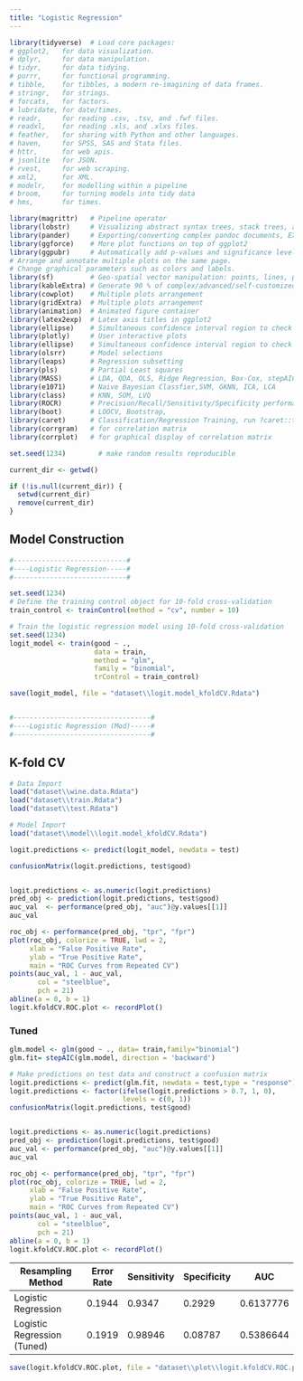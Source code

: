 ```yaml
---
title: "Logistic Regression"
---
```


```r
library(tidyverse)  # Load core packages: 
# ggplot2,   for data visualization.
# dplyr,     for data manipulation.
# tidyr,     for data tidying.
# purrr,     for functional programming.
# tibble,    for tibbles, a modern re-imagining of data frames.
# stringr,   for strings.
# forcats,   for factors.
# lubridate, for date/times.
# readr,     for reading .csv, .tsv, and .fwf files.
# readxl,    for reading .xls, and .xlxs files.
# feather,   for sharing with Python and other languages.
# haven,     for SPSS, SAS and Stata files.
# httr,      for web apis.
# jsonlite   for JSON.
# rvest,     for web scraping.
# xml2,      for XML.
# modelr,    for modelling within a pipeline
# broom,     for turning models into tidy data
# hms,       for times.

library(magrittr)   # Pipeline operator
library(lobstr)     # Visualizing abstract syntax trees, stack trees, and object sizes
library(pander)     # Exporting/converting complex pandoc documents, EX: df to Pandoc table
library(ggforce)    # More plot functions on top of ggplot2
library(ggpubr)     # Automatically add p-values and significance levels  plots. 
# Arrange and annotate multiple plots on the same page. 
# Change graphical parameters such as colors and labels.
library(sf)         # Geo-spatial vector manipulation: points, lines, polygons
library(kableExtra) # Generate 90 % of complex/advanced/self-customized/beautiful tables
library(cowplot)    # Multiple plots arrangement
library(gridExtra)  # Multiple plots arrangement
library(animation)  # Animated figure container
library(latex2exp)  # Latex axis titles in ggplot2
library(ellipse)    # Simultaneous confidence interval region to check C.I. of 2 slope parameters
library(plotly)     # User interactive plots
library(ellipse)    # Simultaneous confidence interval region to check C.I. of 2 regressors
library(olsrr)      # Model selections 
library(leaps)      # Regression subsetting 
library(pls)        # Partial Least squares
library(MASS)       # LDA, QDA, OLS, Ridge Regression, Box-Cox, stepAIC, etc,.
library(e1071)      # Naive Bayesian Classfier,SVM, GKNN, ICA, LCA
library(class)      # KNN, SOM, LVQ
library(ROCR)       # Precision/Recall/Sensitivity/Specificity performance plot 
library(boot)       # LOOCV, Bootstrap,
library(caret)      # Classification/Regression Training, run ?caret::trainControl
library(corrgram)   # for correlation matrix
library(corrplot)   # for graphical display of correlation matrix

set.seed(1234)        # make random results reproducible

current_dir <- getwd()

if (!is.null(current_dir)) {
  setwd(current_dir)
  remove(current_dir)
}
```

## Model Construction
```r
#----------------------------#
#----Logistic Regression-----#
#----------------------------#

set.seed(1234)
# Define the training control object for 10-fold cross-validation
train_control <- trainControl(method = "cv", number = 10)

# Train the logistic regression model using 10-fold cross-validation
set.seed(1234)
logit_model <- train(good ~ ., 
                     data = train, 
                     method = "glm", 
                     family = "binomial",
                     trControl = train_control)

save(logit_model, file = "dataset\\logit.model_kfoldCV.Rdata")


#----------------------------------#
#----Logistic Regression (Mod)-----#
#----------------------------------#

```

## K-fold CV
```r
# Data Import
load("dataset\\wine.data.Rdata")
load("dataset\\train.Rdata")
load("dataset\\test.Rdata")

# Model Import
load("dataset\\model\\logit.model_kfoldCV.Rdata")

logit.predictions <- predict(logit_model, newdata = test)

confusionMatrix(logit.predictions, test$good)


logit.predictions <- as.numeric(logit.predictions)
pred_obj <- prediction(logit.predictions, test$good)
auc_val  <- performance(pred_obj, "auc")@y.values[[1]]
auc_val

roc_obj <- performance(pred_obj, "tpr", "fpr")
plot(roc_obj, colorize = TRUE, lwd = 2,
     xlab = "False Positive Rate", 
     ylab = "True Positive Rate",
     main = "ROC Curves from Repeated CV")
points(auc_val, 1 - auc_val, 
       col = "steelblue", 
       pch = 21)
abline(a = 0, b = 1)
logit.kfoldCV.ROC.plot <- recordPlot()
```

### Tuned
```r
glm.model <- glm(good ~ ., data= train,family="binomial")
glm.fit= stepAIC(glm.model, direction = 'backward')

# Make predictions on test data and construct a confusion matrix
logit.predictions <- predict(glm.fit, newdata = test,type = "response")
logit.predictions <- factor(ifelse(logit.predictions > 0.7, 1, 0),
                            levels = c(0, 1))
confusionMatrix(logit.predictions, test$good)


logit.predictions <- as.numeric(logit.predictions)
pred_obj <- prediction(logit.predictions, test$good)
auc_val <- performance(pred_obj, "auc")@y.values[[1]]
auc_val

roc_obj <- performance(pred_obj, "tpr", "fpr")
plot(roc_obj, colorize = TRUE, lwd = 2,
     xlab = "False Positive Rate", 
     ylab = "True Positive Rate",
     main = "ROC Curves from Repeated CV")
points(auc_val, 1 - auc_val, 
       col = "steelblue", 
       pch = 21)
abline(a = 0, b = 1)
logit.kfoldCV.ROC.plot <- recordPlot()
```

| Resampling Method           | Error Rate | Sensitivity | Specificity | AUC       |
| --------------------------- | ---------- | ----------- | ----------- | --------- |
| Logistic Regression         | 0.1944     | 0.9347      | 0.2929      | 0.6137776 |
| Logistic Regression (Tuned) | 0.1919     | 0.98946     | 0.08787     | 0.5386644 |

```r
save(logit.kfoldCV.ROC.plot, file = "dataset\\plot\\logit.kfoldCV.ROC.plot.Rdata")
```

